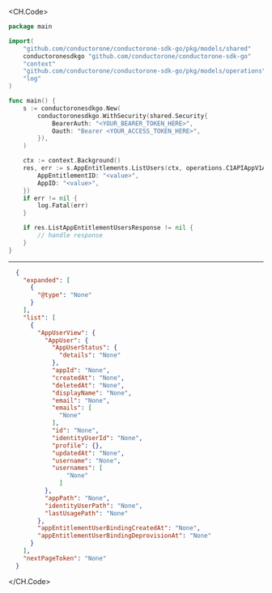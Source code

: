 
<CH.Code>
```go ListUsers.go
package main

import(
	"github.com/conductorone/conductorone-sdk-go/pkg/models/shared"
	conductoronesdkgo "github.com/conductorone/conductorone-sdk-go"
	"context"
	"github.com/conductorone/conductorone-sdk-go/pkg/models/operations"
	"log"
)

func main() {
    s := conductoronesdkgo.New(
        conductoronesdkgo.WithSecurity(shared.Security{
            BearerAuth: "<YOUR_BEARER_TOKEN_HERE>",
            Oauth: "Bearer <YOUR_ACCESS_TOKEN_HERE>",
        }),
    )

    ctx := context.Background()
    res, err := s.AppEntitlements.ListUsers(ctx, operations.C1APIAppV1AppEntitlementsListUsersRequest{
        AppEntitlementID: "<value>",
        AppID: "<value>",
    })
    if err != nil {
        log.Fatal(err)
    }

    if res.ListAppEntitlementUsersResponse != nil {
        // handle response
    }
}
```
---

```json Example Response
  {
    "expanded": [
      {
        "@type": "None"
      }
    ],
    "list": [
      {
        "AppUserView": {
          "AppUser": {
            "AppUserStatus": {
              "details": "None"
            },
            "appId": "None",
            "createdAt": "None",
            "deletedAt": "None",
            "displayName": "None",
            "email": "None",
            "emails": [
              "None"
            ],
            "id": "None",
            "identityUserId": "None",
            "profile": {},
            "updatedAt": "None",
            "username": "None",
            "usernames": [
                "None"
              ]
          },
          "appPath": "None",
          "identityUserPath": "None",
          "lastUsagePath": "None"
        },
        "appEntitlementUserBindingCreatedAt": "None",
        "appEntitlementUserBindingDeprovisionAt": "None"
      }
    ],
    "nextPageToken": "None"
  }
```
</CH.Code>
